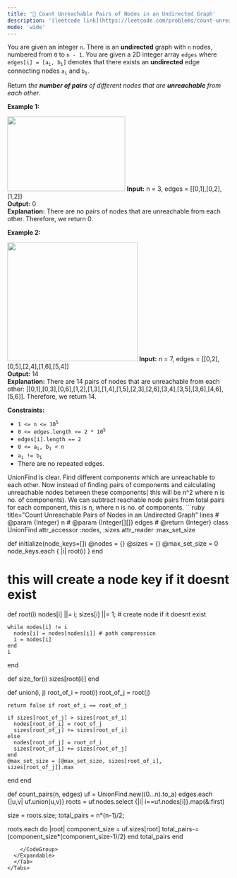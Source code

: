 ```yaml
---
title: '🧀 Count Unreachable Pairs of Nodes in an Undirected Graph'
description: '[leetcode link](https://leetcode.com/problems/count-unreachable-pairs-of-nodes-in-an-undirected-graph/description/)'
mode: 'wide'
---
```

<Tabs>
  <Tab title="Question" icon="circle-question" iconType="regular">
    <Card>
      <p>You are given an integer <code>n</code>. There is an <strong>undirected</strong> graph with <code>n</code> nodes, numbered from <code>0</code> to <code>n - 1</code>. You are given a 2D integer array <code>edges</code> where <code>edges[i] = [a<sub>i</sub>, b<sub>i</sub>]</code> denotes that there exists an <strong>undirected</strong> edge connecting nodes <code>a<sub>i</sub></code> and <code>b<sub>i</sub></code>.</p>  <p>Return <em>the <strong>number of pairs</strong> of different nodes that are <strong>unreachable</strong> from each other</em>.</p>   <p><strong class="example">Example 1:</strong></p> <img alt="" src="https://assets.leetcode.com/uploads/2022/05/05/tc-3.png" style="width: 267px; height: 169px;" />  <strong>Input:</strong> n = 3, edges = [[0,1],[0,2],[1,2]] <br/> <strong>Output:</strong> 0 <br/> <strong>Explanation:</strong> There are no pairs of nodes that are unreachable from each other. Therefore, we return 0.   <p><strong class="example">Example 2:</strong></p> <img alt="" src="https://assets.leetcode.com/uploads/2022/05/05/tc-2.png" style="width: 295px; height: 269px;" />  <strong>Input:</strong> n = 7, edges = [[0,2],[0,5],[2,4],[1,6],[5,4]] <br/> <strong>Output:</strong> 14 <br/> <strong>Explanation:</strong> There are 14 pairs of nodes that are unreachable from each other: [[0,1],[0,3],[0,6],[1,2],[1,3],[1,4],[1,5],[2,3],[2,6],[3,4],[3,5],[3,6],[4,6],[5,6]]. Therefore, we return 14.    <p><strong>Constraints:</strong></p>  <ul>  <li><code>1 &lt;= n &lt;= 10<sup>5</sup></code></li>  <li><code>0 &lt;= edges.length &lt;= 2 * 10<sup>5</sup></code></li>  <li><code>edges[i].length == 2</code></li>  <li><code>0 &lt;= a<sub>i</sub>, b<sub>i</sub> &lt; n</code></li>  <li><code>a<sub>i</sub> != b<sub>i</sub></code></li>  <li>There are no repeated edges.</li> </ul> 
    </Card>
  </Tab>
  <Tab title="Solution" icon="lightbulb" iconType="regular" >
    <Card>
      UnionFind is clear. Find different components which are unreachable to each other. Now instead of finding pairs of components and calculating unreachable nodes between these components( this will be n^2 where n is no. of components). We can subtract reachable node pairs from total pairs for each component, this is n, where n is no. of components.
    </Card>
  <Expandable title="code">
    <CodeGroup dropdown>
```ruby title="Count Unreachable Pairs of Nodes in an Undirected Graph" lines
# @param {Integer} n
# @param {Integer[][]} edges
# @return {Integer}
class UnionFind
  attr_accessor :nodes, :sizes
  attr_reader :max_set_size

  def initialize(node_keys=[])
    @nodes = {}
    @sizes = {}
    @max_set_size = 0
    node_keys.each { |i| root(i) }
  end

  # this will create a node key if it doesnt exist
  def root(i)
    nodes[i] ||= i; sizes[i] ||= 1; # create node if it doesnt exist

    while nodes[i] != i
      nodes[i] = nodes[nodes[i]] # path compression
      i = nodes[i]
    end
    i
  end

  def size_for(i)
    sizes[root(i)]
  end

  def union(i, j)
    root_of_i = root(i)
    root_of_j = root(j)

    return false if root_of_i == root_of_j

    if sizes[root_of_j] > sizes[root_of_i]
      nodes[root_of_i] = root_of_j
      sizes[root_of_j] += sizes[root_of_i]
    else
      nodes[root_of_j] = root_of_i
      sizes[root_of_i] += sizes[root_of_j]
    end
    @max_set_size = [@max_set_size, sizes[root_of_i], sizes[root_of_j]].max
  end
end

def count_pairs(n, edges)
  uf = UnionFind.new((0...n).to_a)
  edges.each {|u,v| uf.union(u,v)}
  roots = uf.nodes.select {|i| i==uf.nodes[i]}.map(&:first)

  size = roots.size;
  total_pairs = n*(n-1)/2;

  roots.each do |root|
    component_size = uf.sizes[root]
    total_pairs-= (component_size*(component_size-1)/2)
  end
  total_pairs
end
```
    </CodeGroup>
  </Expandable>
  </Tab>
</Tabs>